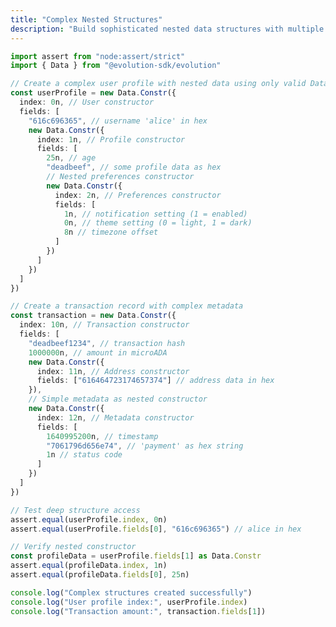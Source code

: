 ```yaml
---
title: "Complex Nested Structures"
description: "Build sophisticated nested data structures with multiple levels and types."
---
```


```typescript
import assert from "node:assert/strict"
import { Data } from "@evolution-sdk/evolution"

// Create a complex user profile with nested data using only valid Data types
const userProfile = new Data.Constr({
  index: 0n, // User constructor
  fields: [
    "616c696365", // username 'alice' in hex
    new Data.Constr({
      index: 1n, // Profile constructor
      fields: [
        25n, // age
        "deadbeef", // some profile data as hex
        // Nested preferences constructor
        new Data.Constr({
          index: 2n, // Preferences constructor
          fields: [
            1n, // notification setting (1 = enabled)
            0n, // theme setting (0 = light, 1 = dark)
            8n // timezone offset
          ]
        })
      ]
    })
  ]
})

// Create a transaction record with complex metadata
const transaction = new Data.Constr({
  index: 10n, // Transaction constructor
  fields: [
    "deadbeef1234", // transaction hash
    1000000n, // amount in microADA
    new Data.Constr({
      index: 11n, // Address constructor
      fields: ["616464723174657374"] // address data in hex
    }),
    // Simple metadata as nested constructor
    new Data.Constr({
      index: 12n, // Metadata constructor
      fields: [
        1640995200n, // timestamp
        "7061796d656e74", // 'payment' as hex string
        1n // status code
      ]
    })
  ]
})

// Test deep structure access
assert.equal(userProfile.index, 0n)
assert.equal(userProfile.fields[0], "616c696365") // alice in hex

// Verify nested constructor
const profileData = userProfile.fields[1] as Data.Constr
assert.equal(profileData.index, 1n)
assert.equal(profileData.fields[0], 25n)

console.log("Complex structures created successfully")
console.log("User profile index:", userProfile.index)
console.log("Transaction amount:", transaction.fields[1])

```
